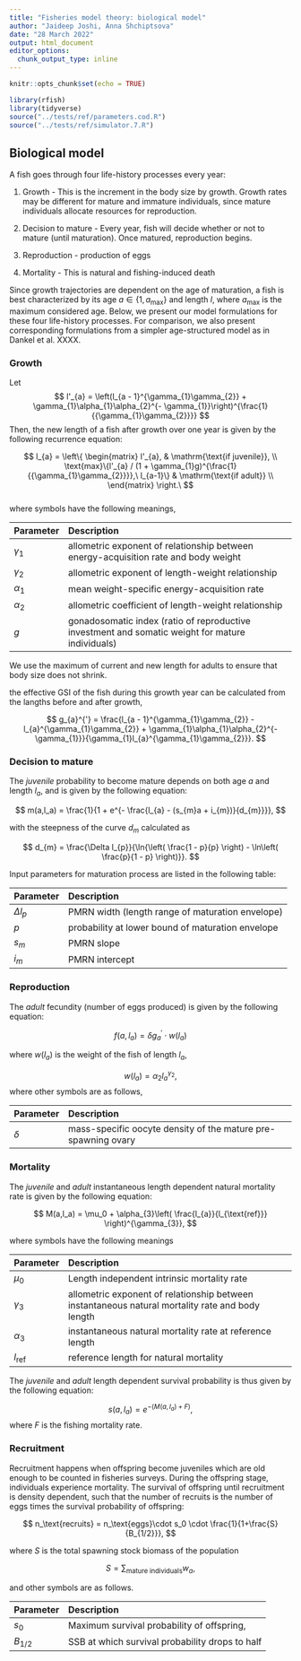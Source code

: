 ```yaml
---
title: "Fisheries model theory: biological model"
author: "Jaideep Joshi, Anna Shchiptsova"
date: "28 March 2022"
output: html_document
editor_options:
  chunk_output_type: inline
---
```


```r
knitr::opts_chunk$set(echo = TRUE)
```

```r
library(rfish)
library(tidyverse)
source("../tests/ref/parameters.cod.R")
source("../tests/ref/simulator.7.R")
```

## Biological model

A fish goes through four life-history processes every year: 

1. Growth - This is the increment in the body size by growth. Growth rates may be different for mature and immature individuals, since mature individuals allocate resources for reproduction.

2. Decision to mature - Every year, fish will decide whether or not to mature (until maturation). Once matured, reproduction begins.

3. Reproduction - production of eggs

4. Mortality - This is natural and fishing-induced death 

Since growth trajectories are dependent on the age of maturation, a fish is best characterized by 
its age $a \in \{1,a_{\max}\}$ and length $l$, where $a_{\max}$ is
the maximum considered age. Below, we present our model formulations for these four life-history processes. For comparison, we also present corresponding formulations from a simpler age-structured model as in Dankel et al. XXXX.

### Growth

Let 
$$
l'_{a} = \left(l_{a - 1}^{\gamma_{1}\gamma_{2}} + \gamma_{1}\alpha_{1}\alpha_{2}^{- \gamma_{1}}\right)^{\frac{1}{{\gamma_{1}\gamma_{2}}}}
$$
Then, the new length of a fish after growth over one year is given by the following
recurrence equation:

$$
l_{a} = \left\{ 
\begin{matrix}          
  l'_{a}, & \mathrm{\text{if juvenile}}, \\   
  \text{max}\{l'_{a} / (1 + \gamma_{1}g)^{\frac{1}{{\gamma_{1}\gamma_{2}}}},\ l_{a-1}\} &  \mathrm{\text{if adult}} \\
\end{matrix} 
\right.\ 
$$                                                                                                      
where symbols have the following meanings,

Parameter          Description
------------------ ----------------------------------------------------
$\gamma_{1}$       allometric exponent of relationship between energy-acquisition rate and body weight
$\gamma_{2}$       allometric exponent of length-weight relationship
$\alpha_{1}$       mean weight-specific energy-acquisition rate
$\alpha_{2}$       allometric coefficient of length-weight relationship
$g$                gonadosomatic index (ratio of reproductive investment and somatic weight for mature individuals)

We use the maximum of current and new length for adults to ensure that body size does not shrink.

the effective GSI of the fish during this growth year can be calculated from the langths before and after growth,

$$
g_{a}^{'} = \frac{l_{a - 1}^{\gamma_{1}\gamma_{2}} - l_{a}^{\gamma_{1}\gamma_{2}} + \gamma_{1}\alpha_{1}\alpha_{2}^{- \gamma_{1}}}{\gamma_{1}l_{a}^{\gamma_{1}\gamma_{2}}}.
$$ 


### Decision to mature

The *juvenile* probability to become mature depends on both age $a$ and length $l_a$, and is given by the following equation:

$$
m(a,l_a) = \frac{1}{1 + e^{- \frac{l_{a} - (s_{m}a + i_{m})}{d_{m}}}},
$$

with the steepness of the curve $d_m$ calculated as

$$
d_{m} = \frac{\Delta l_{p}}{\ln{\left( \frac{1 - p}{p} \right) - \ln\left( \frac{p}{1 - p} \right)}}.
$$


Input parameters for maturation process are listed in the following
table:

Parameter          Description
------------------ ---------------------------------------------------
$\Delta l_{p}$     PMRN width (length range of maturation envelope)
$p$                probability at lower bound of maturation envelope
$s_{m}$            PMRN slope
$i_{m}$            PMRN intercept


### Reproduction

The *adult* fecundity (number of eggs produced) is given by the following equation:

$$
f(a,l_a) = \delta g_{a}^{'} \cdot w(l_a)
$$

where $w(l_a)$ is the weight of the fish of length $l_a$,

$$
w(l_a) =  \alpha_{2}l_{a}^{\gamma_{2}},
$$
where other symbols are as follows,

Parameter            Description
-------------------- ---------------------------------------------------------
$\delta$             mass-specific oocyte density of the mature pre-spawning ovary


### Mortality

The *juvenile* and *adult* instantaneous length dependent natural
mortality rate is given by the following equation:

$$
M(a,l_a) = \mu_0 + \alpha_{3}\left( \frac{l_{a}}{l_{\text{ref}}} \right)^{\gamma_{3}},
$$

where symbols have the following meanings

Parameter                   Description
--------------------------- --------------------------------------------
$\mu_0$                     Length independent intrinsic mortality rate
$\gamma_{3}$                allometric exponent of relationship between instantaneous natural mortality rate and body length
$\alpha_{3}$                instantaneous natural mortality rate at reference length
$l_{\text{ref}}$            reference length for natural mortality

The *juvenile* and *adult* length dependent survival probability is
thus given by the following equation:

$$
s(a,l_a) = e^{- (M(a,l_a) + F)},
$$
where $F$ is the fishing mortality rate.

### Recruitment

Recruitment happens when offspring become juveniles which are old enough to be counted in fisheries surveys. During the offspring stage, individuals experience mortality. The survival of offspring until recruitment is density dependent, such that the number of recruits is the number of eggs times the survival probability of offspring:

$$
n_\text{recruits} = n_\text{eggs}\cdot s_0 \cdot \frac{1}{1+\frac{S}{B_{1/2}}},
$$  

where $S$ is the total spawning stock biomass of the population

$$
S = \sum_{\text{mature individuals}} w_a,
$$

and other symbols are as follows.

Parameter                   Description
--------------------------- --------------------------------------------
$s_0$                       Maximum survival probability of offspring, 
$B_{1/2}$                   SSB at which survival probability drops to half 

